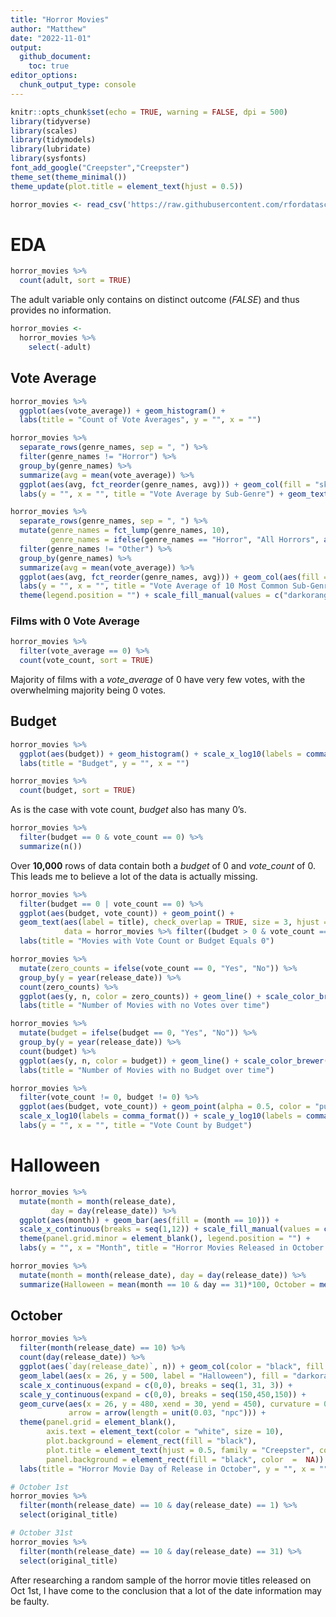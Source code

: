 ```yaml
---
title: "Horror Movies"
author: "Matthew"
date: "2022-11-01"
output: 
  github_document:
    toc: true
editor_options: 
  chunk_output_type: console
---
```


```r
knitr::opts_chunk$set(echo = TRUE, warning = FALSE, dpi = 500)
library(tidyverse)
library(scales)
library(tidymodels)
library(lubridate)
library(sysfonts)
font_add_google("Creepster","Creepster")
theme_set(theme_minimal())
theme_update(plot.title = element_text(hjust = 0.5))
```

```r
horror_movies <- read_csv('https://raw.githubusercontent.com/rfordatascience/tidytuesday/master/data/2022/2022-11-01/horror_movies.csv')
```

# EDA

```r
horror_movies %>% 
  count(adult, sort = TRUE)
```

The adult variable only contains on distinct outcome (*FALSE*) and thus provides no information.

```r
horror_movies <- 
  horror_movies %>% 
    select(-adult)
```


## Vote Average

```r
horror_movies %>% 
  ggplot(aes(vote_average)) + geom_histogram() +
  labs(title = "Count of Vote Averages", y = "", x = "")
```

```r
horror_movies %>% 
  separate_rows(genre_names, sep = ", ") %>% 
  filter(genre_names != "Horror") %>% 
  group_by(genre_names) %>% 
  summarize(avg = mean(vote_average)) %>% 
  ggplot(aes(avg, fct_reorder(genre_names, avg))) + geom_col(fill = "skyblue", color = "black") +
  labs(y = "", x = "", title = "Vote Average by Sub-Genre") + geom_text(aes(label = round(avg, 3)), nudge_x = -0.3)
```

```r
horror_movies %>% 
  separate_rows(genre_names, sep = ", ") %>% 
  mutate(genre_names = fct_lump(genre_names, 10),
         genre_names = ifelse(genre_names == "Horror", "All Horrors", as.character(genre_names))) %>% 
  filter(genre_names != "Other") %>% 
  group_by(genre_names) %>% 
  summarize(avg = mean(vote_average)) %>% 
  ggplot(aes(avg, fct_reorder(genre_names, avg))) + geom_col(aes(fill = genre_names == "All Horrors"), color = "black") +
  labs(y = "", x = "", title = "Vote Average of 10 Most Common Sub-Genres") + geom_text(aes(label = round(avg, 3)), nudge_x = -0.3) +
  theme(legend.position = "") + scale_fill_manual(values = c("darkorange", "purple"))
```

### Films with 0 Vote Average

```r
horror_movies %>% 
  filter(vote_average == 0) %>% 
  count(vote_count, sort = TRUE)
```

Majority of films with a *vote_average* of 0 have very few votes, with the overwhelming majority being 0 votes.

## Budget

```r
horror_movies %>% 
  ggplot(aes(budget)) + geom_histogram() + scale_x_log10(labels = comma_format()) +
  labs(title = "Budget", y = "", x = "")
```

```r
horror_movies %>% 
  count(budget, sort = TRUE)
```

As is the case with vote count, *budget* also has many 0's.

```r
horror_movies %>% 
  filter(budget == 0 & vote_count == 0) %>% 
  summarize(n())
```

Over **10,000** rows of data contain both a *budget* of 0 and *vote_count* of 0. This leads me to believe a lot of the data is actually missing.

```r
horror_movies %>% 
  filter(budget == 0 | vote_count == 0) %>% 
  ggplot(aes(budget, vote_count)) + geom_point() +
  geom_text(aes(label = title), check_overlap = TRUE, size = 3, hjust = "inward", nudge_x = 2.5e6,
            data = horror_movies %>% filter((budget > 0 & vote_count == 0) | (budget == 0 & vote_count > 0))) + 
  labs(title = "Movies with Vote Count or Budget Equals 0") 
```

```r
horror_movies %>% 
  mutate(zero_counts = ifelse(vote_count == 0, "Yes", "No")) %>% 
  group_by(y = year(release_date)) %>% 
  count(zero_counts) %>% 
  ggplot(aes(y, n, color = zero_counts)) + geom_line() + scale_color_brewer(palette = "Set1", direction = -1) +
  labs(title = "Number of Movies with no Votes over time")
```

```r
horror_movies %>% 
  mutate(budget = ifelse(budget == 0, "Yes", "No")) %>% 
  group_by(y = year(release_date)) %>% 
  count(budget) %>% 
  ggplot(aes(y, n, color = budget)) + geom_line() + scale_color_brewer(palette = "Set1", direction = -1) +
  labs(title = "Number of Movies with no Budget over time")
```

```r
horror_movies %>% 
  filter(vote_count != 0, budget != 0) %>% 
  ggplot(aes(budget, vote_count)) + geom_point(alpha = 0.5, color = "purple") + geom_smooth(se = FALSE) +
  scale_x_log10(labels = comma_format()) + scale_y_log10(labels = comma_format(accuracy = 1)) + 
  labs(y = "", x = "", title = "Vote Count by Budget")
```

# Halloween

```r
horror_movies %>% 
  mutate(month = month(release_date),
         day = day(release_date)) %>% 
  ggplot(aes(month)) + geom_bar(aes(fill = (month == 10))) + 
  scale_x_continuous(breaks = seq(1,12)) + scale_fill_manual(values = c("grey20","darkorange3")) +
  theme(panel.grid.minor = element_blank(), legend.position = "") + 
  labs(y = "", x = "Month", title = "Horror Movies Released in October vs Other Months")

horror_movies %>% 
  mutate(month = month(release_date), day = day(release_date)) %>% 
  summarize(Halloween = mean(month == 10 & day == 31)*100, October = mean(month == 10)*100)
```

## October

```r
horror_movies %>% 
  filter(month(release_date) == 10) %>% 
  count(day(release_date)) %>% 
  ggplot(aes(`day(release_date)`, n)) + geom_col(color = "black", fill = "darkorange") +
  geom_label(aes(x = 26, y = 500, label = "Halloween"), fill = "darkorange", fontface = "bold", family = "Creepster") +
  scale_x_continuous(expand = c(0,0), breaks = seq(1, 31, 3)) +
  scale_y_continuous(expand = c(0,0), breaks = seq(150,450,150)) +
  geom_curve(aes(x = 26, y = 480, xend = 30, yend = 450), curvature = 0.3, color = "darkred", size = 1,
             arrow = arrow(length = unit(0.03, "npc"))) + 
  theme(panel.grid = element_blank(), 
        axis.text = element_text(color = "white", size = 10),
        plot.background = element_rect(fill = "black"),
        plot.title = element_text(hjust = 0.5, family = "Creepster", color = "darkorange"), 
        panel.background = element_rect(fill = "black", color  =  NA)) +
  labs(title = "Horror Movie Day of Release in October", y = "", x = "") 
```

```r
# October 1st
horror_movies %>% 
  filter(month(release_date) == 10 & day(release_date) == 1) %>% 
  select(original_title)

# October 31st
horror_movies %>% 
  filter(month(release_date) == 10 & day(release_date) == 31) %>% 
  select(original_title)
```

After researching a random sample of the horror movie titles released on Oct 1st, I have come to the conclusion that a lot of the date information may be faulty.